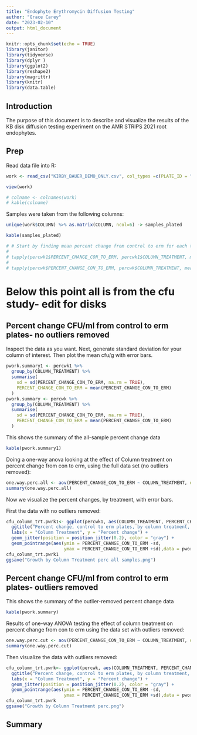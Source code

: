 ```yaml
---
title: "Endophyte Erythromycin Diffusion Testing"
author: "Grace Carey"
date: "2023-02-10"
output: html_document
---
```


```r
knitr::opts_chunk$set(echo = TRUE)
library(janitor)
library(tidyverse)
library(dplyr )
library(ggplot2)
library(reshape2)
library(magrittr)
library(knitr)
library(data.table)
```

## Introduction

The purpose of this document is to describe and visualize the results of the KB disk diffusion testing experiment on the AMR STRIPS 2021 root endophytes. 

## Prep

Read data file into R: 

```r

work <- read_csv("KIRBY_BAUER_DEMO_ONLY.csv", col_types =c(PLATE_ID = "factor", ZONE_mm = "numeric", ANTIBIOTIC = "factor"))

view(work)
```


```r
# colname <- colnames(work)
# kable(colname)
```
Samples were taken from the following columns: 

```r

unique(work$COLUMN) %>% as.matrix(COLUMN, ncol=6) -> samples_plated

kable(samples_plated)
```


 

```r
# # Start by finding mean percent change from control to erm for each treatment. The first set of numbers represents the % changes without any outliers removed. The second shows the same with four outliers removed.
# 
# tapply(percwk1$PERCENT_CHANGE_CON_TO_ERM, percwk1$COLUMN_TREATMENT, mean)
# 
# tapply(percwk$PERCENT_CHANGE_CON_TO_ERM, percwk$COLUMN_TREATMENT, mean)
```
# Below this point all is from the cfu study- edit for disks

## Percent change CFU/ml from control to erm plates- no outliers removed


Inspect the data as you want. Next, generate standard deviation for your column of interest. Then plot the mean cfu/g with error bars. 

```r
pwork.summary1 <- percwk1 %>%
  group_by(COLUMN_TREATMENT) %>%
  summarise(
    sd = sd(PERCENT_CHANGE_CON_TO_ERM, na.rm = TRUE),
    PERCENT_CHANGE_CON_TO_ERM = mean(PERCENT_CHANGE_CON_TO_ERM)
  )
pwork.summary <- percwk %>%
  group_by(COLUMN_TREATMENT) %>%
  summarise(
    sd = sd(PERCENT_CHANGE_CON_TO_ERM, na.rm = TRUE),
    PERCENT_CHANGE_CON_TO_ERM = mean(PERCENT_CHANGE_CON_TO_ERM)
  )
```
This shows the summary of the all-sample percent change data
``` r
kable(pwork.summary1) 
```
Doing a one-way anova looking at the effect of Column treatment on percent change from con to erm, using the full data set (no outliers removed): 

``` r
one.way.perc.all <- aov(PERCENT_CHANGE_CON_TO_ERM ~ COLUMN_TREATMENT, data = percwk)
summary(one.way.perc.all) 
```

Now we visualize the percent changes, by treatment, with error bars. 

First the data with no outliers removed: 

``` r
cfu_column_trt.pwrk1<- ggplot(percwk1, aes(COLUMN_TREATMENT, PERCENT_CHANGE_CON_TO_ERM,  color=COLUMN_TREATMENT)) +
  ggtitle("Percent change, control to erm plates, by column treatment, outliers included ") +
  labs(x = "Column Treatment", y = "Percent change") +
  geom_jitter(position = position_jitter(0.2), color = "gray") + 
  geom_pointrange(aes(ymin = PERCENT_CHANGE_CON_TO_ERM -sd, 
                      ymax = PERCENT_CHANGE_CON_TO_ERM +sd),data = pwork.summary1) 
cfu_column_trt.pwrk1
ggsave("Growth by Column Treatment perc all samples.png")
```

## Percent change CFU/ml from control to erm plates- outliers removed

This shows the summary of the outlier-removed percent change data
``` r
kable(pwork.summary) 
```
Results of one-way ANOVA testing the effect of column treatment on percent change from con to erm using the data set with outliers removed: 

``` r
one.way.perc.cut <- aov(PERCENT_CHANGE_CON_TO_ERM ~ COLUMN_TREATMENT, data = percwk1)
summary(one.way.perc.cut) 
```
Then visualize the data with outliers removed: 

``` r
cfu_column_trt.pwrk<- ggplot(percwk, aes(COLUMN_TREATMENT, PERCENT_CHANGE_CON_TO_ERM,  color=COLUMN_TREATMENT)) +
  ggtitle("Percent change, control to erm plates, by column treatment, outliers removed") +
  labs(x = "Column Treatment", y = "Percent change") +
  geom_jitter(position = position_jitter(0.2), color = "gray") + 
  geom_pointrange(aes(ymin = PERCENT_CHANGE_CON_TO_ERM -sd, 
                      ymax = PERCENT_CHANGE_CON_TO_ERM +sd),data = pwork.summary) 
cfu_column_trt.pwrk
ggsave("Growth by Column Treatment perc.png")
```
## Summary



